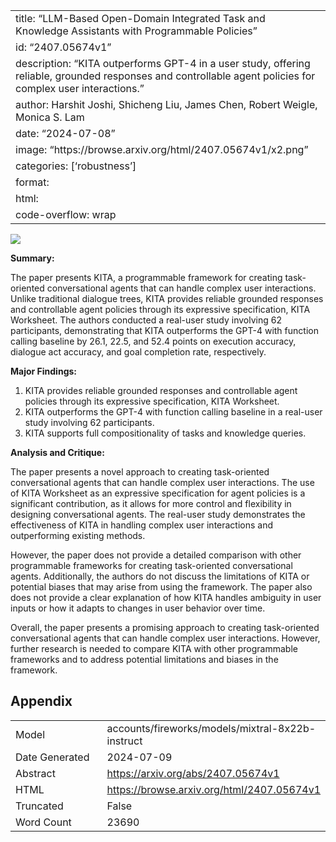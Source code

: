 
---
title: "LLM-Based Open-Domain Integrated Task and Knowledge Assistants with Programmable Policies"
id: "2407.05674v1"
description: "KITA outperforms GPT-4 in a user study, offering reliable, grounded responses and controllable agent policies for complex user interactions."
author: Harshit Joshi, Shicheng Liu, James Chen, Robert Weigle, Monica S. Lam
date: "2024-07-08"
image: "https://browse.arxiv.org/html/2407.05674v1/x2.png"
categories: ['robustness']
format:
  html:
    code-overflow: wrap
---

![](https://browse.arxiv.org/html/2407.05674v1/x2.png)

**Summary:**

The paper presents KITA, a programmable framework for creating task-oriented conversational agents that can handle complex user interactions. Unlike traditional dialogue trees, KITA provides reliable grounded responses and controllable agent policies through its expressive specification, KITA Worksheet. The authors conducted a real-user study involving 62 participants, demonstrating that KITA outperforms the GPT-4 with function calling baseline by 26.1, 22.5, and 52.4 points on execution accuracy, dialogue act accuracy, and goal completion rate, respectively.

**Major Findings:**

1. KITA provides reliable grounded responses and controllable agent policies through its expressive specification, KITA Worksheet.
2. KITA outperforms the GPT-4 with function calling baseline in a real-user study involving 62 participants.
3. KITA supports full compositionality of tasks and knowledge queries.

**Analysis and Critique:**

The paper presents a novel approach to creating task-oriented conversational agents that can handle complex user interactions. The use of KITA Worksheet as an expressive specification for agent policies is a significant contribution, as it allows for more control and flexibility in designing conversational agents. The real-user study demonstrates the effectiveness of KITA in handling complex user interactions and outperforming existing methods.

However, the paper does not provide a detailed comparison with other programmable frameworks for creating task-oriented conversational agents. Additionally, the authors do not discuss the limitations of KITA or potential biases that may arise from using the framework. The paper also does not provide a clear explanation of how KITA handles ambiguity in user inputs or how it adapts to changes in user behavior over time.

Overall, the paper presents a promising approach to creating task-oriented conversational agents that can handle complex user interactions. However, further research is needed to compare KITA with other programmable frameworks and to address potential limitations and biases in the framework.

## Appendix

|          |          |
|----------|----------|
| Model     | accounts/fireworks/models/mixtral-8x22b-instruct       |
| Date Generated     | 2024-07-09       |
| Abstract | [https://arxiv.org/abs/2407.05674v1](https://arxiv.org/abs/2407.05674v1)        |
| HTML     | [https://browse.arxiv.org/html/2407.05674v1](https://browse.arxiv.org/html/2407.05674v1)       |
| Truncated       | False       |
| Word Count       | 23690       |